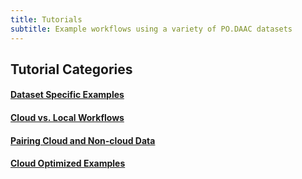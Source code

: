 ```yaml
---
title: Tutorials
subtitle: Example workflows using a variety of PO.DAAC datasets
---
```


## Tutorial Categories

#### [Dataset Specific Examples](DatasetSpecificExamples.qmd)

#### [Cloud vs. Local Workflows](CloudvsLocalWorkflows.qmd)

#### [Pairing Cloud and Non-cloud Data](PairingCloudNoncloudData.qmd)

#### [Cloud Optimized Examples](CloudOptimizedExamples.qmd)
